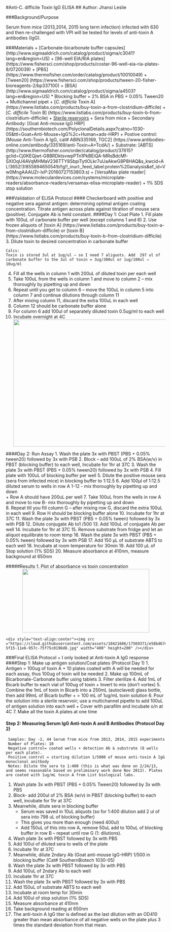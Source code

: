 #Anti-C. difficile Toxin IgG ELISA
## Author: Jhansi Leslie 


###Background/Purpose  

Serum from mice (2013,2014, 2015 long term infection) infected with 630 and then re-challenged with VPI will be tested for levels of anti-toxin A antibodies (IgG). 

###Materials 
+ [Carbonate-bicarbonate buffer capsules] (http://www.sigmaaldrich.com/catalog/product/sigma/c3041?lang=en&region=US)
+ [96-well EIA/RIA plates] (https://www.fishersci.com/shop/products/costar-96-well-eia-ria-plates-8/0720039)
+ [PBS] (https://www.thermofisher.com/order/catalog/product/10010049)
+ [Tween20] (https://www.fishersci.com/shop/products/tween-20-fisher-bioreagents-2/bp337100)
+ [BSA]  (http://www.sigmaaldrich.com/catalog/product/sigma/a4503?lang=en&region=US)
	* Blocking buffer = 2% BSA in PBS + 0.05% Tween20 
+ Multichannel pipet 
+ [*C. difficile* Toxin A] (https://www.listlabs.com/products/buy-toxin-a-from-clostridium-difficile) 
+ [*C. difficile* Toxin B] (https://www.listlabs.com/products/buy-toxin-b-from-clostridium-difficile)
+ [Sterile reservoirs](http://www.argos-tech.com/pipetting-reservoirs.html)
+ Sera from mice
+ Secondary Antibody: [Goat Anti-mouse IgG HRP] (https://southernbiotech.com/PolyclonalDetails.aspx?catno=1030-05&ttl=Goat+Anti-Mouse+IgG%2c+Human+ads-HRP)
+ Postive control: [Mouse Anti-Toxin A IgG, cat# ABIN335169, TGC2] (https://www.antibodies-online.com/antibody/335169/anti-Toxin+A+TcdA/)
+ Substrate: [ABTS] (http://www.thermofisher.com/order/catalog/product/37615?gclid=Cj0KEQjwt-G8BRDktsvwpPTn1PkBEiQA-MRsBdcMf-SXIOqU4AVqMHMaV236TTY8SbpiTytlOLkr7uUaAkwG8P8HAQ&s_kwcid=AL!3652!3!85589465054!b!!g!!_inurl:_feed_label:protein%20analysis&ef_id=Vw0MngAAAUZr-IxP:20160727153803:s)
+ [VersaMax plate reader] (https://www.moleculardevices.com/systems/microplate-readers/absorbance-readers/versamax-elisa-microplate-reader)
+ 1% SDS stop solution 


###Validation of ELISA Protocol 
#### Checkerboard with positive and negative sera against antigen: determining optimal antigen coating concentration. Titrate antigen across plate against titration of mouse sera (positive).  Conjugate Ab is held constant. 
####Day 1: Coat Plate 
1.	Fill plate with 100uL of carbonate buffer per well (except columns 1 and 6)
2.	Use frozen aliquots of [toxin A] (https://www.listlabs.com/products/buy-toxin-a-from-clostridium-difficile) or [toxin B] (https://www.listlabs.com/products/buy-toxin-b-from-clostridium-difficile)
3.	Dilute toxin to desired concentration in carbonate buffer 

```
Calcs:
Toxin is stored 3ul at 1ug/ul – so I need 7 aliquots. Add  297 ul of carbonate buffer to the 3ul of toxin = 3ug/300ul or 1ug/100ul ⇒ 10ug/ml 
```
4.	Fill all the wells in column 1 with 200uL of diluted toxin per each well 
5.	Take 100uL from the wells in column 1 and move to column 2 – mix thoroughly by pipetting up and down 
6.	Repeat until you get to column 6 – move the 100uL in column 5 into column 7 and continue dilutions through column 11
7.	After mixing column 11, discard the extra 100uL in each  well
8.	Column 12 should be carbonate buffer alone
9.	For column 6 add 100ul of  separately diluted toxin 0.5ug/ml to each well 
10.	Incubate  overnight at 4C
	<div style="text-align:center"><img src ="https://cloud.githubusercontent.com/assets/10421686/17569361/d988744a-5f15-11e6-8783-ba5928ea2011.jpg" width="700" height="400" /></div>


####Day 2: Run Assay 
1.	Wash the plate 3x with PBST (PBS + 0.05% tween20) followed by 3x with PSB
2.	Block – add 100uL of 2% BSA(w/v) in PBST (blocking buffer) to each well,  Incubate for 1hr at 37C
3.	Wash the plate 3x with PBST (PBS + 0.05% tween20) followed by 3x with PSB
4.	Fill plate with 100uL of blocking buffer per well 
5.	Dilute the positive mouse sera (sera from infected mice) in blocking buffer to 1:12.5 
6.	Add 100μl of  1:12.5  diluted serum to wells in row A 1-12 - mix thoroughly by pipetting up and down  
	+	Row A should have 200uL per well
7.	Take 100uL from the wells in row A and move to row B- mix thoroughly by pipetting up and down  
8.	Repeat till you fill column G – after mixing row G, discard the extra 100uL in each  well
9.	Row H should be blocking buffer alone
10.	Incubate for 1hr at 37C
11.	Wash the plate 3x with PBST (PBS + 0.05% tween) followed by 3x with PSB
12.	Dilute conjugate Ab to1 /500
13.	Add 100uL of conjugate Ab per well
14.	Incubate for 1hr at 37C
15.	Remove substrate from fridge and let an aliquot equilibrate to room temp
16.	Wash the plate 3x with PBST (PBS + 0.05% tween) followed by 3x with PSB 
17.	Add 150 μL of substrate ABTS to each well
18.	Incubate at room temperature for 30min
19.	Add 100 μL of Stop solution (1% SDS)
20.	Measure absorbance at 410nm, measure background at 650nm

#####Results
1. Plot of absorbance vs toxin concentration 
	<div style="text-align:center"><img src ="https://cloud.githubusercontent.com/assets/10421686/17569366/de188de2-5f15-11e6-9882-97be89be8ae8.jpg" width="400" height="200" /></div>
 	<div style="text-align:center"><img src ="https://cloud.githubusercontent.com/assets/10421686/17569371/e58bd674-5f15-11e6-957c-75f75c0196d8.jpg" width="400" height=200" /></div>

###Final ELISA Protocol 
	+ I only looked at Anti-toxin A IgG response 
####Step 1: Make up antigen solution/Coat plates (Protocol Day 1)
1.	Antigen = 100ug of toxin A 
	+	10 plates coated with A will be needed for each assay, thus 100ug of toxin will be needed 
2.	Make up 100mL of Bicarbonate-Carbonate buffer using tablets
3.	Filter sterilize
4.	Add 1mL of Bicarb buffer to each vial of 100ug of toxin 
	+	Invert to mix (don’t vortex)
5.	Combine the 1mL of toxin in Bicarb into a 250mL (autoclaved) glass bottle, then add 99mL of  Bicarb buffer
	+	= 100 mL of 1ug/mL toxin solution
6.	Pour the solution into a sterile reservoir; use a multichannel pipette to add 100uL of antigen solution into each well 
	+	Cover with parafilm and incubate o/n at 4C 
7.	Make all the toxin A plates at one time
 
#### Step 2: Measuring Serum IgG Anti-toxin A and B Antibodies  (Protocol Day 2)
```
 Samples: Day -2, 44 Serum from mice from 2013, 2014, 2015 experiments 
 Number of Plates: 10
 Negative control= coated wells + detection Ab & substrate (8 wells per each plate).  
 Positive control = starting dilution 1/5000 of mouse anti-toxin A IgG monoclonal anitbody  
 Notes: Dilute the sera to 1:400 (this is what was done on 2/24/13, and seems reasonable based on preliminary work done Nov 2013). Plates are coated with 1ug/mL toxin A from List biological labs. 
```
1.	Wash plate 3x with PBST (PBS + 0.05% Tween20) followed by 3x with PBS
2.	Block- add 200ul of 2% BSA (w/v) in PBST  (blocking buffer) to each well, incubate for 1hr at 37C
3.	Meanwhile, dilute sera in blocking buffer 
	+	Serum was saved in 10uL aliquots (so for 1:400 dilution add 2 ul of sera into 798 uL of blocking buffer)
	+	This gives you more than enough (need 400ul)
	+	Add 150uL of this into row A, remove 50uL add to 100uL of blocking buffer in row B – repeat until row G (1: dilutions).
4.	Wash plate 3x with PBST followed by 3x with PBS
5.	Add 100ul of diluted sera to wells of the plate 
6.	Incubate 1hr at 37C
7.	Meanwhile, dilute 2ndary Ab (Goat anti-mouse IgG-HRP) 1/500 in blocking buffer  (Cat# SouthernBiotech 1030-05)
8.	Wash the plate 3x with PBST followed by 3x with PBS
9.	Add 100uL of  2ndary Ab  to each well 
10.	Incubate 1hr at 37C
11.	Wash the plate 3x with PBST followed by 3x with PBS
12.	Add 150uL of substrate ABTS to each well
13.	Incubate at room temp for 30min
14.	Add 100ul of stop solution (1% SDS)
15.	Measure absorbance at 410nm
16.	Take background reading at 650nm
17.	The anti-toxin A IgG titer is defined as  the last dilution with an OD410 greater than mean absorbance of all negative wells on the plate plus 3 times the standard deviation from that mean.




